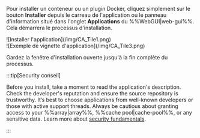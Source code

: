 Pour installer un conteneur ou un plugin Docker, cliquez simplement sur le bouton **Installer** depuis le carreau de l'application ou le panneau d'information situé dans l'onglet **Applications** du %%WebGUI|web-gui%%. Cela démarrera le processus d'installation.

<div style={{ margin: 'auto', maxWidth: '800px', display: 'flex', flexDirection: 'row', justifyContent: 'center', gap: '20px', alignItems: 'flex-start' }}>
  <div style={{ maxWidth: '390px', display: 'flex', flexDirection: 'column', alignItems: 'center' }}>
    ![Installer l'application](/img/CA_Tile1.png)
  </div>

  <div style={{ maxWidth: '390px', display: 'flex', flexDirection: 'column', alignItems: 'center' }}>
    ![Exemple de vignette d'application](/img/CA_Tile3.png)
  </div>
</div>

Gardez la fenêtre d'installation ouverte jusqu'à la fin complète du processus.

:::tip[Security conseil]

Before you install, take a moment to read the application's description. Check the developer's reputation and ensure the source repository is trustworthy. It’s best to choose applications from well-known developers or those with active support threads. Always be cautious about granting access to your %%array|array%%, %%cache pool|cache-pool%%, or any sensitive data. Learn more about [security fundamentals](../../../system-administration/secure-your-server/security-fundamentals.mdx).

:::
